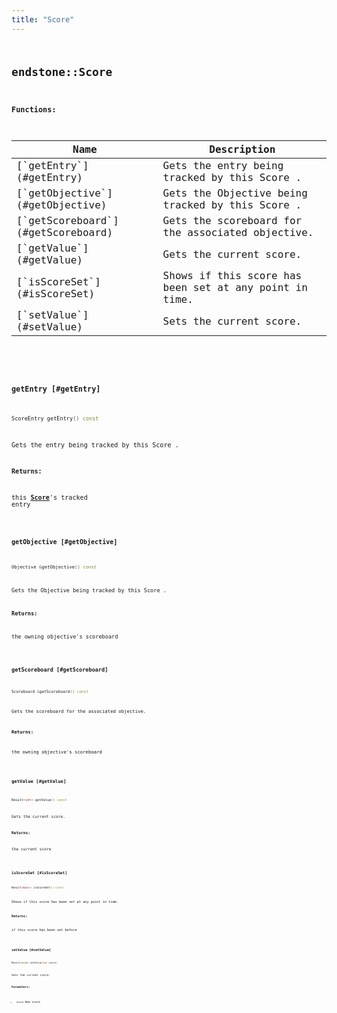 ```yaml
---
title: "Score"
---
```


## <code className="doc-symbol doc-symbol-class"/> endstone::Score

















**Functions:**

<table>
<thead>
   <tr>
      <th>Name</th>
      <th>Description</th>
   </tr>
</thead>
<tbody>
<tr key="classendstone_1_1_score_1ad4f90b17d4d35334a1732bf428649368">
    <td>[`getEntry`](#getEntry)</td>
    <td>Gets the entry being tracked by this Score .</td>
</tr>
<tr key="classendstone_1_1_score_1a15ddb09b97449ea2805cc1b68ad1231a">
    <td>[`getObjective`](#getObjective)</td>
    <td>Gets the Objective being tracked by this Score .</td>
</tr>
<tr key="classendstone_1_1_score_1a3501e51b79e4d696e4d2513752d9967d">
    <td>[`getScoreboard`](#getScoreboard)</td>
    <td>Gets the scoreboard for the associated objective.</td>
</tr>
<tr key="classendstone_1_1_score_1af2ee6bac6b319da8830876d01be9cb89">
    <td>[`getValue`](#getValue)</td>
    <td>Gets the current score.</td>
</tr>
<tr key="classendstone_1_1_score_1a9a67b67e08e453c1b18568dd7404a04f">
    <td>[`isScoreSet`](#isScoreSet)</td>
    <td>Shows if this score has been set at any point in time.</td>
</tr>
<tr key="classendstone_1_1_score_1af9354fe026c4039778140e04124dfce4">
    <td>[`setValue`](#setValue)</td>
    <td>Sets the current score.</td>
</tr>
</tbody>
</table>

### <code className="doc-symbol doc-symbol-function"/> getEntry [#getEntry]

```cpp
ScoreEntry getEntry() const
```

Gets the entry being tracked by this Score .





**Returns:**

this [**Score**](classendstone_1_1_score.md)'s tracked entry 





        
### <code className="doc-symbol doc-symbol-function"/> getObjective [#getObjective]

```cpp
Objective &getObjective() const
```

Gets the Objective being tracked by this Score .





**Returns:**

the owning objective's scoreboard 





        
### <code className="doc-symbol doc-symbol-function"/> getScoreboard [#getScoreboard]

```cpp
Scoreboard &getScoreboard() const
```

Gets the scoreboard for the associated objective.





**Returns:**

the owning objective's scoreboard 





        
### <code className="doc-symbol doc-symbol-function"/> getValue [#getValue]

```cpp
Result<int> getValue() const
```

Gets the current score.





**Returns:**

the current score 





        
### <code className="doc-symbol doc-symbol-function"/> isScoreSet [#isScoreSet]

```cpp
Result<bool> isScoreSet() const
```

Shows if this score has been set at any point in time.





**Returns:**

if this score has been set before 





        
### <code className="doc-symbol doc-symbol-function"/> setValue [#setValue]

```cpp
Result<void> setValue(int score)
```

Sets the current score.





**Parameters:**


* `score` New score 




        